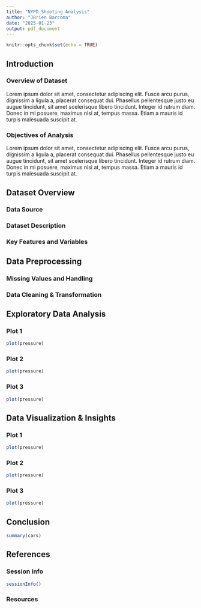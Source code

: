 ```yaml
---
title: "NYPD Shooting Analysis"
author: "JBrien Barcoma"
date: "2025-01-23"
output: pdf_document
---
```


```r
knitr::opts_chunk$set(echo = TRUE)
```

## Introduction

### Overview of Dataset

Lorem ipsum dolor sit amet, consectetur adipiscing elit. Fusce arcu purus, dignissim a ligula a, placerat consequat dui. Phasellus pellentesque justo eu augue tincidunt, sit amet scelerisque libero tincidunt. Integer id rutrum diam. Donec in mi posuere, maximus nisi at, tempus massa. Etiam a mauris id turpis malesuada suscipit at.

### Objectives of Analysis

Lorem ipsum dolor sit amet, consectetur adipiscing elit. Fusce arcu purus, dignissim a ligula a, placerat consequat dui. Phasellus pellentesque justo eu augue tincidunt, sit amet scelerisque libero tincidunt. Integer id rutrum diam. Donec in mi posuere, maximus nisi at, tempus massa. Etiam a mauris id turpis malesuada suscipit at.

## Dataset Overview

### Data Source

### Dataset Description

### Key Features and Variables

## Data Preprocessing

### Missing Values and Handling

### Data Cleaning & Transformation

## Exploratory Data Analysis

### Plot 1
```r
plot(pressure)
```

### Plot 2
```r
plot(pressure)
```

### Plot 3
```r
plot(pressure)
```

## Data Visualization & Insights

### Plot 1
```r
plot(pressure)
```

### Plot 2
```r
plot(pressure)
```

### Plot 3
```r
plot(pressure)
```

## Conclusion

```r
summary(cars)
```

## References
### Session Info
```r
sessionInfo()
```
### Resources

